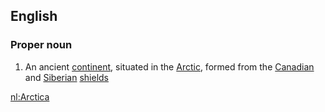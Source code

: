 ==English==

===Proper noun===
{{wikipedia}}
{{en-proper noun}}

# An ancient [[continent]], situated in the [[Arctic]], formed from the [[Canadian]] and [[Siberian]] [[shield]]s

[[nl:Arctica]]